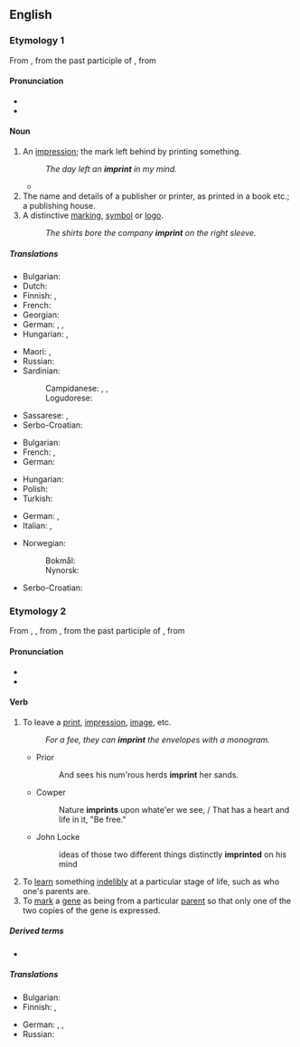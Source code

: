 ==English==
{{was wotd|2008|October|6}}

===Etymology 1===
From {{etyl|fro|en}} {{m|fro|empreinte}}, from the past participle of {{m|fro|empreindre}}, from {{etyl|la|en}} {{m|la|imprimere|}}

====Pronunciation====
* {{IPA|/ˈɪm.pɹɪnt/|lang=en}}
* {{audio|en-us-imprint-noun.ogg|Audio (US)|lang=en}}

====Noun====
{{en-noun}}

# An [[impression]]; the mark left behind by printing something.
#: ''The day left an '''imprint''' in my mind.''
#* {{quote-journal|author=Daniel Taylor|title=Real Madrid win Champions League as Cristiano Ronaldo double defeats Juv|work={{w|The Guardian}} (London)|date=3 June 2017|url=https://www.theguardian.com/football/2017/jun/03/juventus-real-madrid-champions-league-final-match-report
|passage=It was the moment everyone knew the Champions League trophy was on its way back to the Bernabéu and, once again, that the four-times Ballon d’Or winner had left his '''imprint''' on another final.}}
# The name and details of a publisher or printer, as printed in a book etc.; a publishing house.
# A distinctive [[marking]], [[symbol]] or [[logo]].
#: ''The shirts bore the company '''imprint''' on the right sleeve.''

=====Translations=====
{{trans-top|an impression; the mark left behind by printing something}}
* Bulgarian: {{t+|bg|отпечатък|m}}
* Dutch: {{t+|nl|indruk}}
* Finnish: {{t+|fi|jälki}}, {{t+|fi|painauma}}
* French: {{t+|fr|empreinte}}
* Georgian: {{t|ka|ანაბეჭდი}}
* German: {{t+|de|Gepräge|n}}, {{t+|de|Abdruck|m}}, {{t+|de|Aufdruck|m}}
* Hungarian: {{t+|hu|nyom}}, {{t+|hu|lenyomat}}
{{trans-mid}}
* Maori: {{t|mi|mātātuhi}}, {{t|mi|hāraunga}}
* Russian: {{t+|ru|отпеча́ток}}
* Sardinian:
*: Campidanese: {{t|sc|bullu}}, {{t|sc|segliu}}, {{t|sc|segliu}}
*: Logudorese: {{t|sc|imprènta}}
* Sassarese: {{t|sdc|imprènta}}, {{t|sdc|piùta}}
* Serbo-Croatian: {{t|sh|отисак|sc=Cyrl}}
{{trans-bottom}}

{{trans-top|the name and details of a publisher or printer, as printed in a book etc}}
* Bulgarian: {{t|bg|издателско каре|n}}
* French: {{t+|fr|ours|m}}, {{t|fr|pavé de l'ours|m}}
* German: {{t+|de|Impressum|n}}
{{trans-mid}}
* Hungarian: {{t+|hu|impresszum}}
* Polish: {{t|pl|impressum}}
* Turkish: {{t+|tr|künye}}
{{trans-bottom}}

{{trans-top|a distinctive marking, symbol or logo}}
* German: {{t+|de|Gepräge|n}}, {{t+|de|Aufdruck|m}}
* Italian: {{t+|it|logo|m}}, {{t+|it|marchio|m}}
{{trans-mid}}
* Norwegian: 
*: Bokmål: {{t|nb|påtrykk|n}}
*: Nynorsk: {{t|nn|påtrykk|n}}
* Serbo-Croatian: {{t|sh|лого|sc=Cyrl}}
{{trans-bottom}}

===Etymology 2===
From {{inh|en|enm|emprinten}}, {{m|enm|enprinten}}, from {{etyl|fro|en}} {{m|fro|empreinter}}, from the past participle of {{m|fro|empreindre}}, from {{etyl|la|en}} {{m|la|imprimere|}}

====Pronunciation====
* {{IPA|/ɪmˈpɹɪnt/|lang=en}}
* {{audio|en-us-imprint-verb.ogg|Audio (US)|lang=en}}

====Verb====
{{en-verb}}

# To leave a [[print]], [[impression]], [[image]], etc.
#: ''For a fee, they can '''imprint''' the envelopes with a monogram.''
#* Prior
#*: And sees his num'rous herds '''imprint''' her sands.
#* Cowper
#*: Nature '''imprints''' upon whate'er we see, / That has a heart and life in it, "Be free."
#* John Locke
#*: ideas of those two different things distinctly '''imprinted''' on his mind
# To [[learn]] something [[indelibly]] at a particular stage of life, such as who one's parents are.
# To [[mark]] a [[gene]] as being from a particular [[parent]] so that only one of the two copies of the gene is expressed.

=====Derived terms=====
* {{l|en|imprint on}}

=====Translations=====
{{trans-top|to leave a print, impression, image, etc.}}
* Bulgarian: {{t+|bg|отпечатвам}}
* Finnish: {{t+|fi|painaa}}, {{t|fi|jättää jälki}}
{{trans-mid}}
* German: {{t+|de|einprägen}}, {{t+|de|abdrucken}}, {{t|de|aufdrucken}}
* Russian: {{t+|ru|отпечатать}}
{{trans-bottom}}